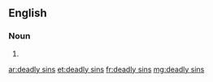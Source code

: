 ==English==

===Noun===
{{head|en}}

# {{plural of|deadly sin}}

[[ar:deadly sins]]
[[et:deadly sins]]
[[fr:deadly sins]]
[[mg:deadly sins]]